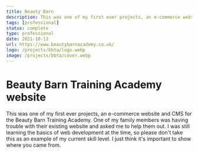 ```yaml
---
title: Beauty Barn
description: This was one of my first ever projects, an e-commerce website and CMS for the Beauty Barn Training Academy. One of my family members was having trouble with their existing website and asked me to help them out. I was still learning the basics of web development at the time, so please don't take this as an example of my current skill level. I just think it's important to show where you come from.
tags: [professional]
status: complete
type: professional
date: 2021-10-13
url: https://www.beautybarnacademy.co.uk/
logo: /projects/bbta/logo.webp
image: /projects/bbta/cover.webp
---
```


# Beauty Barn Training Academy website

This was one of my first ever projects, an e-commerce website and CMS for the Beauty Barn Training Academy. One of my family members was having trouble with their existing website and asked me to help them out. I was still learning the basics of web development at the time, so please don't take this as an example of my current skill level. I just think it's important to show where you came from.
